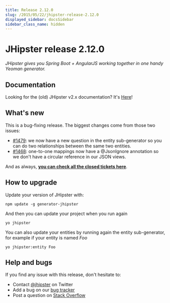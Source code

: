 ```yaml
---
title: Release 2.12.0
slug: /2015/05/22/jhipster-release-2.12.0
displayed_sidebar: docsSidebar
sidebar_class_name: hidden
---
```


JHipster release 2.12.0
==================

*JHipster gives you Spring Boot + AngularJS working together in one handy Yeoman generator.*

Documentation
----------

Looking for the (old) JHipster v2.x documentation? It's [Here](/documentation-archive)!

What's new
----------

This is a bug-fixing release. The biggest changes come from those two issues:

- [#1479](https://github.com/jhipster/generator-jhipster/issues/1479): we now have a new question in the entity sub-generator so you can do two relationships between the same two entities.
- [#1468](https://github.com/jhipster/generator-jhipster/issues/1468): one-to-one mappings now have a @JsonIgnore annotation so we don't have a circular reference in our JSON views.

And as always, __[you can check all the closed tickets here](https://github.com/jhipster/generator-jhipster/issues?q=milestone%3A2.12.0+is%3Aclosed)__.

How to upgrade
------------

Update your version of JHipster with:

```
npm update -g generator-jhipster
```

And then you can update your project when you run again

```
yo jhipster
```

You can also update your entities by running again the entity sub-generator, for example if your entity is named _Foo_

```
yo jhipster:entity Foo
```

Help and bugs
--------------

If you find any issue with this release, don't hesitate to:

- Contact [@jhipster](https://twitter.com/jhipster) on Twitter
- Add a bug on our [bug tracker](https://github.com/jhipster/generator-jhipster/issues?state=open)
- Post a question on [Stack Overflow](http://stackoverflow.com/tags/jhipster/info)
